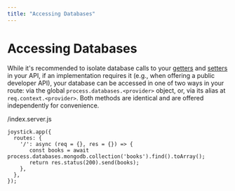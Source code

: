 ```yaml
---
title: "Accessing Databases"
---
```


# Accessing Databases

While it's recommended to isolate database calls to your [getters](node/app/api/getters) and [setters](node/app/api/setters) in your API, if an implementation requires it (e.g., when offering a public developer API), your database can be accessed in one of two ways in your route: via the global `process.databases.<provider>` object, or, via its alias at `req.context.<provider>`. Both methods are identical and are offered independently for convenience.

/index.server.js


    joystick.app({
      routes: {
        '/': async (req = {}, res = {}) => {
           const books = await process.databases.mongodb.collection('books').find().toArray();
           return res.status(200).send(books);
        },
      },
    });

